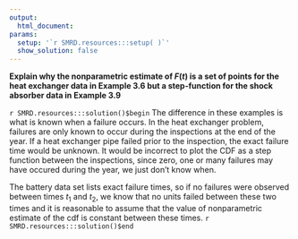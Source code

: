 ```yaml
---
output:
  html_document:
params:
  setup: '`r SMRD.resources:::setup( )`'
  show_solution: false
---
```


__Explain why the nonparametric estimate of $F(t)$ is a set of points for the heat exchanger data in Example 3.6 but a step-function for the shock absorber data in Example 3.9__

`r SMRD.resources:::solution()$begin`
The difference in these examples is what is known when a failure occurs.  In the heat exchanger problem, failures are only known to occur during the inspections at the end of the year.  If a heat exchanger pipe failed prior to the inspection, the exact failure time would be unknown.  It would be incorrect to plot the CDF as a step function between the inspections, since zero, one or many failures may have occured during the year, we just don't know when.

The battery data set lists exact failure times, so if no failures were observed between times $t_{1}$ and $t_{2}$, we know that no units failed between these two times and it is reasonable to assume that the value of nonparametric estimate of the cdf is constant between these times.
`r SMRD.resources:::solution()$end`
